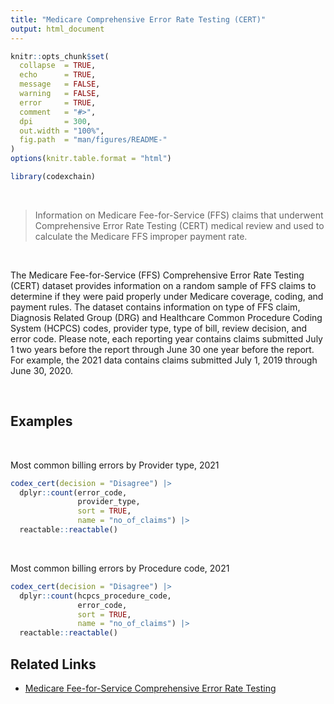 ```yaml
---
title: "Medicare Comprehensive Error Rate Testing (CERT)"
output: html_document
---
```


```r
knitr::opts_chunk$set(
  collapse  = TRUE,
  echo      = TRUE, 
  message   = FALSE, 
  warning   = FALSE,
  error     = TRUE,
  comment   = "#>",
  dpi       = 300, 
  out.width = "100%",
  fig.path  = "man/figures/README-"
)
options(knitr.table.format = "html")
```

```r
library(codexchain)
```

<br>

> Information on Medicare Fee-for-Service (FFS) claims that underwent Comprehensive Error Rate Testing (CERT) medical review and used to calculate the Medicare FFS improper payment rate.

<br>

The Medicare Fee-for-Service (FFS) Comprehensive Error Rate Testing (CERT) dataset provides information on a random sample of FFS claims to determine if they were paid properly under Medicare coverage, coding, and payment rules. The dataset contains information on type of FFS claim, Diagnosis Related Group (DRG) and Healthcare Common Procedure Coding System (HCPCS) codes, provider type, type of bill, review decision, and error code. Please note, each reporting year contains claims submitted July 1 two years before the report through June 30 one year before the report. For example, the 2021 data contains claims submitted July 1, 2019 through June 30, 2020.

<br>

## Examples

<br>

Most common billing errors by Provider type, 2021

```r
codex_cert(decision = "Disagree") |> 
  dplyr::count(error_code, 
               provider_type, 
               sort = TRUE, 
               name = "no_of_claims") |> 
  reactable::reactable()
```

<br>

Most common billing errors by Procedure code, 2021

```r
codex_cert(decision = "Disagree") |> 
  dplyr::count(hcpcs_procedure_code, 
               error_code, 
               sort = TRUE, 
               name = "no_of_claims") |> 
  reactable::reactable()
```


## Related Links

* [Medicare Fee-for-Service Comprehensive Error Rate Testing](https://data.cms.gov/provider-compliance/fee-for-service-error-rate-improper-payment/medicare-fee-for-service-comprehensive-error-rate-testing)
